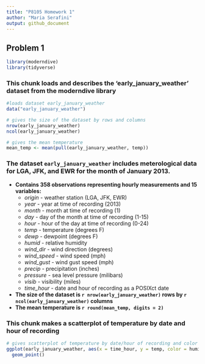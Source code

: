 ```yaml
---
title: "P8105 Homework 1"
author: "Maria Serafini"
output: github_document
---
```


## Problem 1

```r
library(moderndive)
library(tidyverse)
```

### This chunk loads and describes the 'early_january_weather' dataset from the moderndive library 

```r
#loads dataset early_january_weather
data("early_january_weather")

# gives the size of the dataset by rows and columns
nrow(early_january_weather)
ncol(early_january_weather)

# gives the mean temperature
mean_temp <- mean(pull(early_january_weather, temp))
```

### The dataset `early_january_weather` includes meterological data for LGA, JFK, and EWR for the month of January 2013.
* __Contains 358 observations representing hourly measurements and 15 variables:__ 
  * _origin_ - weather station (LGA, JFK, EWR)
  * _year_ - year at time of recording (2013)
  * _month_ - month at time of recording (1)
  * _day_ - day of the month at time of recording (1-15)
  * _hour_ - hour of the day at time of recording (0-24)
  * _temp_ - temperature (degrees F)
  * _dewp_ - dewpoint (degrees F)
  * _humid_ - relative humidity
  * _wind_dir_ - wind direction (degrees)
  * _wind_speed_ - wind speed (mph) 
  * _wind_gust_ - wind gust speed (mph)
  * _precip_ - precipitation (inches)
  * _pressure_ - sea level pressure (milibars)
  * _visib_ - visibility (miles)
  * _time_hour_ - date and hour of recording as a POSIXct date
* __The size of the dataset is `r nrow(early_january_weather)` rows by `r ncol(early_january_weather)` columns__
* __The mean temperature is `r round(mean_temp, digits = 2)`__

### This chunk makes a scatterplot of temperature by date and hour of recording

```r
# gives scatterplot of temperature by date/hour of recording and color coded based on relative humidity
ggplot(early_january_weather, aes(x = time_hour, y = temp, color = humid)) +
  geom_point()
```

